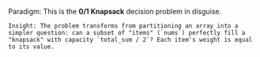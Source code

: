 Paradigm: This is the **0/1 Knapsack** decision problem in disguise.

    Insight: The problem transforms from partitioning an array into a simpler question: can a subset of "items" (`nums`) perfectly fill a "knapsack" with capacity `total_sum / 2`? Each item's weight is equal to its value.